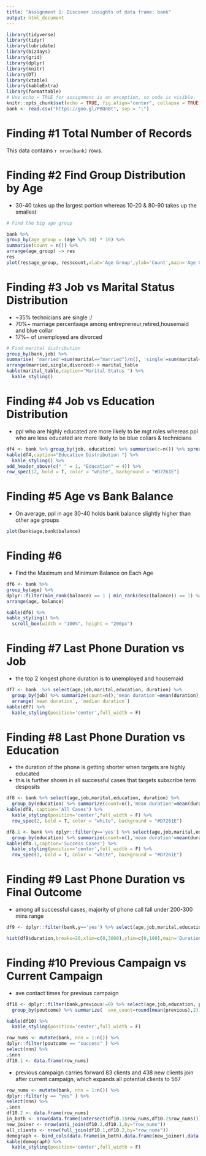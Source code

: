 ```yaml
---
title: "Assignment 1: Discover insights of data frame: bank"
output: html_document
---
```

```r
library(tidyverse)
library(tidyr)
library(lubridate)
library(bizdays)
library(grid)
library(dplyr)
library(knitr)
library(DT)
library(xtable)
library(kableExtra)
library(formattable)
# Use echo = TRUE for assignment is an exception, so code is visible.
knitr::opts_chunk$set(echo = TRUE, fig.align="center", collapse = TRUE, cache = TRUE)
bank <- read.csv("https://goo.gl/PBQnBt", sep = ";")
```
# Finding #1 Total Number of Records
This data contains `r nrow(bank)` rows.

# Finding #2 Find Group Distribution by Age
  * 30-40 takes up the largest portion whereas 10-20 & 80-90 takes up the smallest
```r
# Find the big age group

bank %>%
group_by(age_group = (age %/% 10) * 10) %>%
summarise(count = n()) %>%
arrange(age_group) -> res
res
plot(res$age_group, res$count,xlab='Age Group',ylab='Count',main='Age Group Distribution')
```

# Finding #3 Job vs Marital Status Distribution
  * ~35% technicians are single :/
  * 70%~ marriage percentaage among entrepreneur,retired,housemaid and blue collar
  * 17%~ of unemployed are divorced
```r
# Find marital distribution
group_by(bank,job) %>%
summarise( 'married'=sum(marital=="married")/n(), 'single'=sum(marital=="single")/n(),'divorced'=sum(marital=="divorced")/n()) %>%
arrange(married,single,divorced)-> marital_table
kable(marital_table,caption="Marital Status ") %>%
  kable_styling()
```

# Finding #4 Job vs Education Distribution
  * ppl who are highly educated are more likely to be mgt roles 
  whereas ppl who are less educated are more likely to be blue collars & technicians
```r
df4 <- bank %>% group_by(job, education) %>% summarise(c=n()) %>% spread(education, c) %>% arrange(primary,secondary,tertiary,unknown)
kable(df4,caption="Education Distribution ") %>%
  kable_styling() %>%
add_header_above(c(" " = 1, "Education" = 4)) %>%
row_spec(12, bold = T, color = "white", background = "#D7261E")
```

# Finding #5 Age vs Bank Balance 
  * On average, ppl in age 30-40 holds bank balance slightly higher than other age groups
```r
plot(bank$age,bank$balance)
```

# Finding #6 
  * Find the Maximum and Minimum Balance on Each Age
```r
df6 <- bank %>%
group_by(age) %>%
dplyr::filter(min_rank(balance) == 1 | min_rank(desc(balance)) == 1) %>%
arrange(age, balance)

kable(df6) %>%
kable_styling() %>%
  scroll_box(width = "100%", height = "200px")
```

# Finding #7 Last Phone Duration vs Job
  * the top 2 longest phone duration is to unemployed and housemaid
```r
df7 <- bank  %>% select(age,job,marital,education, duration) %>%
  group_by(job) %>% summarize(count=n(),'mean duration'=mean(duration),'median duration'=median(duration)) %>%
  arrange(`mean duration`, `median duration`) 
kable(df7) %>%
  kable_styling(position='center',full_width = F)
```

# Finding #8 Last Phone Duration vs Education
  * the duration of the phone is getting shorter when targets are highly educated 
  * this is further shown in all successful cases that targets subscribe term desposits
```r
df8 <- bank %>% select(age,job,marital,education, duration) %>%
  group_by(education) %>% summarize(count=n(),'mean duration'=mean(duration),'median duration'=median(duration))
kable(df8, caption='All Cases') %>%
  kable_styling(position='center',full_width = F) %>%
  row_spec(2, bold = T, color = "white", background = "#D7261E")

df8.1 <- bank %>% dplyr::filter(y=='yes') %>% select(age,job,marital,education, duration) %>%
  group_by(education) %>% summarize(count=n(),'mean duration'=mean(duration),'median duration'=median(duration))
kable(df8.1,caption='Success Cases') %>%
  kable_styling(position='center',full_width = F) %>%
  row_spec(1, bold = T, color = "white", background = "#D7261E")

```

# Finding #9 Last Phone Duration vs Final Outcome
  * among all successful cases, majority of phone call fall under 200-300 mins range
```r
df9 <- dplyr::filter(bank,y=='yes') %>% select(age,job,marital,education, balance,duration, poutcome) 

hist(df9$duration,breaks=20,xlim=c(0,3000),ylim=c(0,100),main='Duration Distribution for All Success Cases')
```

# Finding #10 Previous Campaign vs Current Campaign
  * ave contact times for previous campaign
```r
df10 <- dplyr::filter(bank,previous!=0) %>% select(age,job,education, previous,poutcome) %>% arrange(previous) %>%
  group_by(poutcome) %>% summarize(  ave_count=round(mean(previous),2)) %>% arrange(ave_count)

kable(df10) %>%
  kable_styling(position='center',full_width = F)

row_nums <- mutate(bank, nnn = 1:n()) %>%
dplyr::filter(poutcome == "success" ) %>%
select(nnn) %>%
.$nnn
df10.1 <- data.frame(row_nums)
```
  * previous campaign carries forward 83 clients and 438 new clients join after current campaign, which expands all potential clients to 567
```r
row_nums <- mutate(bank, nnn = 1:n()) %>%
dplyr::filter(y == "yes" ) %>%
select(nnn) %>%
.$nnn
df10.2 <- data.frame(row_nums)
in_both <- nrow(data.frame(intersect(df10.1$row_nums,df10.2$row_nums)))
new_joiner <- nrow(anti_join(df10.2,df10.1,by="row_nums"))
all_clients <- nrow(full_join(df10.1,df10.2,by="row_nums"))
demograph <- bind_cols(data.frame(in_both),data.frame(new_joiner),data.frame(all_clients))
kable(demograph) %>%
  kable_styling(position='center',full_width = F) 
```

